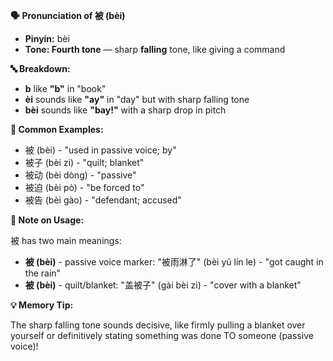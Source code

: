**🗣️ Pronunciation of 被 (bèi)**

- **Pinyin:** bèi
- **Tone: Fourth tone** — sharp **falling** tone, like giving a command

**🔤 Breakdown:**

- **b** like **"b"** in "book"
- **èi** sounds like **"ay"** in "day" but with sharp falling tone
- **bèi** sounds like **"bay!"** with a sharp drop in pitch

**📝 Common Examples:**

- 被 (bèi) - "used in passive voice; by"
- 被子 (bèi zi) - "quilt; blanket"
- 被动 (bèi dòng) - "passive"
- 被迫 (bèi pò) - "be forced to"
- 被告 (bèi gào) - "defendant; accused"

**📝 Note on Usage:**

被 has two main meanings:

- **被 (bèi)** - passive voice marker: "被雨淋了" (bèi yǔ lín le) - "got caught in the rain"
- **被 (bèi)** - quilt/blanket: "盖被子" (gài bèi zi) - "cover with a blanket"

**💡 Memory Tip:**

The sharp falling tone sounds decisive, like firmly pulling a blanket over yourself or definitively
stating something was done TO someone (passive voice)!
